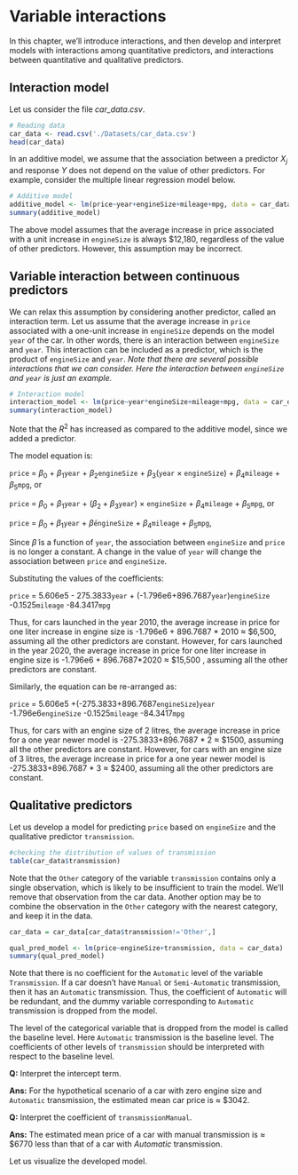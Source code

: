 # Variable interactions

In this chapter, we'll introduce interactions, and then develop and interpret models with interactions among quantitative predictors, and interactions between quantitative and qualitative predictors.

## Interaction model

Let us consider the file *car_data.csv*. 

```r
# Reading data
car_data <- read.csv('./Datasets/car_data.csv')
head(car_data)
```

In an additive model, we assume that the association between a predictor $X_j$ and response $Y$ does not depend on the value of other predictors. For example, consider the multiple linear regression model below.

```r
# Additive model
additive_model <- lm(price~year+engineSize+mileage+mpg, data = car_data)
summary(additive_model)
```

The above model assumes that the average increase in price associated with a unit increase in `engineSize` is always $12,180, regardless of the value of other predictors. However, this assumption may be incorrect.

## Variable interaction between continuous predictors

We can relax this assumption by considering another predictor, called an interaction term. Let us assume that the average increase in `price` associated with a one-unit increase in `engineSize` depends on the model `year` of the car. In other words, there is an interaction between `engineSize` and `year`. This interaction can be included as a predictor, which is the product of `engineSize` and `year`. *Note that there are several possible interactions that we can consider. Here the interaction between `engineSize` and `year` is just an example.*

```r
# Interaction model
interaction_model <- lm(price~year*engineSize+mileage+mpg, data = car_data)
summary(interaction_model)
```

Note that the $R^2$ has increased as compared to the additive model, since we added a predictor.

The model equation is:

`price` = $\beta_0$ + $\beta_1$`year` + $\beta_2$`engineSize` + $\beta_3$(`year` $\times$ `engineSize`) + $\beta_4$`mileage` + $\beta_5$`mpg`,
or

`price` = $\beta_0$ + $\beta_1$`year` + ($\beta_2+\beta_3$`year`) $\times$ `engineSize` + $\beta_4$`mileage` + $\beta_5$`mpg`,
or

`price` = $\beta_0 + \beta_1$`year` + $\tilde \beta$`engineSize` + $\beta_4$`mileage` + $\beta_5$`mpg`,


Since $\tilde \beta$ is a function of `year`, the association between `engineSize` and `price` is no longer a constant. A change in the value of `year` will change the association between `price` and `engineSize`.

Substituting the values of the coefficients:

`price` = 5.606e5 - 275.3833`year` + (-1.796e6+896.7687`year`)`engineSize` -0.1525`mileage` -84.3417`mpg`

Thus, for cars launched in the year 2010, the average increase in price for one liter increase in engine size is -1.796e6 + 896.7687 * 2010 $\approx$ \$6,500, assuming all the other predictors are constant. However, for cars launched in the year 2020, the average increase in price for one liter increase in engine size is -1.796e6 + 896.7687*2020 $\approx$ \$15,500 , assuming all the other predictors are constant.

Similarly, the equation can be re-arranged as:

`price` = 5.606e5 +(-275.3833+896.7687`engineSize`)`year` -1.796e6`engineSize` -0.1525`mileage` -84.3417`mpg`

Thus, for cars with an engine size of 2 litres, the average increase in price for a one year newer model is -275.3833+896.7687 * 2 $\approx$ \$1500, assuming all the other predictors are constant. However, for cars with an engine size of 3 litres, the average increase in price for a one year newer model is -275.3833+896.7687 * 3 $\approx$ \$2400, assuming all the other predictors are constant.

## Qualitative predictors

Let us develop a model for predicting `price` based on `engineSize` and the qualitative predictor `transmission`.

```r
#checking the distribution of values of transmission
table(car_data$transmission)
```

Note that the `Other` category of the variable `transmission` contains only a single observation, which is likely to be insufficient to train the model. We'll remove that observation from the car data. Another option may be to combine the observation in the `Other` category with the nearest category, and keep it in the data.

```r
car_data = car_data[car_data$transmission!='Other',]
```

```r
qual_pred_model <- lm(price~engineSize+transmission, data = car_data)
summary(qual_pred_model)
```

Note that there is no coefficient for the `Automatic` level of the variable `Transmission`. If a car doesn't have `Manual` or `Semi-Automatic` transmission, then it has an `Automatic` transmission. Thus, the coefficient of `Automatic` will be redundant, and the dummy variable corresponding to `Automatic` transmission is dropped from the model. 

The level of the categorical variable that is dropped from the model is called the baseline level. Here `Automatic` transmission is the baseline level. The coefficients of other levels of `transmission` should be interpreted with respect to the baseline level. 

**Q:** Interpret the intercept term.

**Ans:** For the hypothetical scenario of a car with zero engine size and `Automatic` transmission, the estimated mean car price is $\approx$ \$3042.

**Q:** Interpret the coefficient of `transmissionManual`.

**Ans:** The estimated mean price of a car with manual transmission is $\approx$ \$6770 less than that of a car with *Automatic* transmission.

Let us visualize the developed model.




